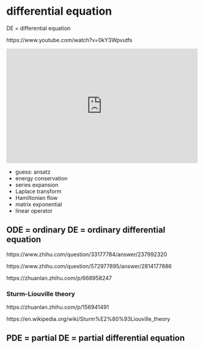 # differential equation

DE = differential equation

https://www.youtube.com/watch?v=0kY3Wpvutfs

::: {show-in="html"}
<iframe width=500 height=300 frameborder="0" allowfullscreen src="https://www.youtube.com/embed/0kY3Wpvutfs"></iframe>
:::

- guess: ansatz
- energy conservation
- series expansion
- Laplace transform
- Hamiltonian flow
- matrix exponential
- linear operator

## ODE = ordinary DE = ordinary differential equation

https://www.zhihu.com/question/33177784/answer/237992320

https://www.zhihu.com/question/572977895/answer/2814177886

https://zhuanlan.zhihu.com/p/666958247

### Sturm-Liouville theory

https://zhuanlan.zhihu.com/p/156941491

https://en.wikipedia.org/wiki/Sturm%E2%80%93Liouville_theory

## PDE = partial DE = partial differential equation